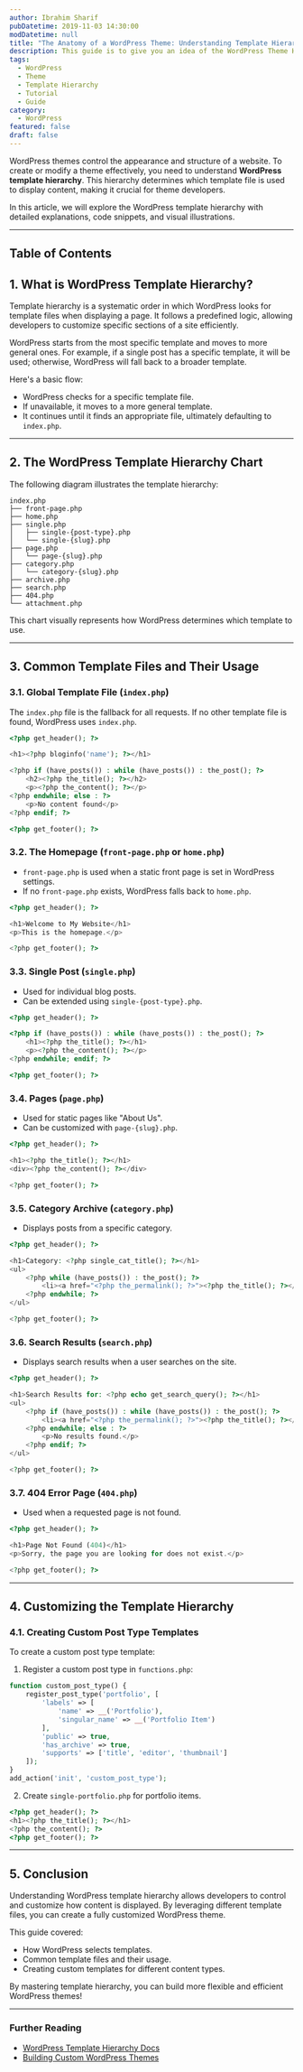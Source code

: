 ```yaml
---
author: Ibrahim Sharif
pubDatetime: 2019-11-03 14:30:00
modDatetime: null
title: "The Anatomy of a WordPress Theme: Understanding Template Hierarchy"
description: This guide is to give you an idea of the WordPress Theme Hierarchy.
tags:
  - WordPress
  - Theme
  - Template Hierarchy
  - Tutorial
  - Guide
category:
  - WordPress
featured: false
draft: false
---
```


WordPress themes control the appearance and structure of a website. To create or modify a theme effectively, you need to understand **WordPress template hierarchy**. This hierarchy determines which template file is used to display content, making it crucial for theme developers.

In this article, we will explore the WordPress template hierarchy with detailed explanations, code snippets, and visual illustrations.

---

## Table of Contents

## **1. What is WordPress Template Hierarchy?**

Template hierarchy is a systematic order in which WordPress looks for template files when displaying a page. It follows a predefined logic, allowing developers to customize specific sections of a site efficiently.

WordPress starts from the most specific template and moves to more general ones. For example, if a single post has a specific template, it will be used; otherwise, WordPress will fall back to a broader template.

Here's a basic flow:

- WordPress checks for a specific template file.
- If unavailable, it moves to a more general template.
- It continues until it finds an appropriate file, ultimately defaulting to `index.php`.

---

## **2. The WordPress Template Hierarchy Chart**

The following diagram illustrates the template hierarchy:

```
index.php
├── front-page.php
├── home.php
├── single.php
│   ├── single-{post-type}.php
│   └── single-{slug}.php
├── page.php
│   └── page-{slug}.php
├── category.php
│   └── category-{slug}.php
├── archive.php
├── search.php
├── 404.php
└── attachment.php
```

This chart visually represents how WordPress determines which template to use.

---

## **3. Common Template Files and Their Usage**

### **3.1. Global Template File (`index.php`)**
The `index.php` file is the fallback for all requests. If no other template file is found, WordPress uses `index.php`.

```php
<?php get_header(); ?>

<h1><?php bloginfo('name'); ?></h1>

<?php if (have_posts()) : while (have_posts()) : the_post(); ?>
    <h2><?php the_title(); ?></h2>
    <p><?php the_content(); ?></p>
<?php endwhile; else : ?>
    <p>No content found</p>
<?php endif; ?>

<?php get_footer(); ?>
```

### **3.2. The Homepage (`front-page.php` or `home.php`)**
- `front-page.php` is used when a static front page is set in WordPress settings.
- If no `front-page.php` exists, WordPress falls back to `home.php`.

```php
<?php get_header(); ?>

<h1>Welcome to My Website</h1>
<p>This is the homepage.</p>

<?php get_footer(); ?>
```

### **3.3. Single Post (`single.php`)**
- Used for individual blog posts.
- Can be extended using `single-{post-type}.php`.

```php
<?php get_header(); ?>

<?php if (have_posts()) : while (have_posts()) : the_post(); ?>
    <h1><?php the_title(); ?></h1>
    <p><?php the_content(); ?></p>
<?php endwhile; endif; ?>

<?php get_footer(); ?>
```

### **3.4. Pages (`page.php`)**
- Used for static pages like "About Us".
- Can be customized with `page-{slug}.php`.

```php
<?php get_header(); ?>

<h1><?php the_title(); ?></h1>
<div><?php the_content(); ?></div>

<?php get_footer(); ?>
```

### **3.5. Category Archive (`category.php`)**
- Displays posts from a specific category.

```php
<?php get_header(); ?>

<h1>Category: <?php single_cat_title(); ?></h1>
<ul>
    <?php while (have_posts()) : the_post(); ?>
        <li><a href="<?php the_permalink(); ?>"><?php the_title(); ?></a></li>
    <?php endwhile; ?>
</ul>

<?php get_footer(); ?>
```

### **3.6. Search Results (`search.php`)**
- Displays search results when a user searches on the site.

```php
<?php get_header(); ?>

<h1>Search Results for: <?php echo get_search_query(); ?></h1>
<ul>
    <?php if (have_posts()) : while (have_posts()) : the_post(); ?>
        <li><a href="<?php the_permalink(); ?>"><?php the_title(); ?></a></li>
    <?php endwhile; else : ?>
        <p>No results found.</p>
    <?php endif; ?>
</ul>

<?php get_footer(); ?>
```

### **3.7. 404 Error Page (`404.php`)**
- Used when a requested page is not found.

```php
<?php get_header(); ?>

<h1>Page Not Found (404)</h1>
<p>Sorry, the page you are looking for does not exist.</p>

<?php get_footer(); ?>
```

---

## **4. Customizing the Template Hierarchy**

### **4.1. Creating Custom Post Type Templates**
To create a custom post type template:
1. Register a custom post type in `functions.php`:

```php
function custom_post_type() {
    register_post_type('portfolio', [
        'labels' => [
            'name' => __('Portfolio'),
            'singular_name' => __('Portfolio Item')
        ],
        'public' => true,
        'has_archive' => true,
        'supports' => ['title', 'editor', 'thumbnail']
    ]);
}
add_action('init', 'custom_post_type');
```

2. Create `single-portfolio.php` for portfolio items.

```php
<?php get_header(); ?>
<h1><?php the_title(); ?></h1>
<?php the_content(); ?>
<?php get_footer(); ?>
```

---

## **5. Conclusion**
Understanding WordPress template hierarchy allows developers to control and customize how content is displayed. By leveraging different template files, you can create a fully customized WordPress theme.

This guide covered:
- How WordPress selects templates.
- Common template files and their usage.
- Creating custom templates for different content types.

By mastering template hierarchy, you can build more flexible and efficient WordPress themes!

---

### **Further Reading**
- [WordPress Template Hierarchy Docs](https://developer.wordpress.org/themes/basics/template-hierarchy/)
- [Building Custom WordPress Themes](https://developer.wordpress.org/themes/)


